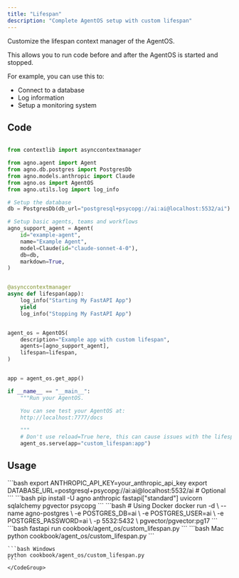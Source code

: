 ```yaml
---
title: "Lifespan"
description: "Complete AgentOS setup with custom lifespan"
---
```


Customize the lifespan context manager of the AgentOS.

This allows you to run code before and after the AgentOS is started and stopped.

For example, you can use this to:

- Connect to a database
- Log information
- Setup a monitoring system

## Code

```python cookbook/agent_os/custom_lifespan.py

from contextlib import asynccontextmanager

from agno.agent import Agent
from agno.db.postgres import PostgresDb
from agno.models.anthropic import Claude
from agno.os import AgentOS
from agno.utils.log import log_info

# Setup the database
db = PostgresDb(db_url="postgresql+psycopg://ai:ai@localhost:5532/ai")

# Setup basic agents, teams and workflows
agno_support_agent = Agent(
    id="example-agent",
    name="Example Agent",
    model=Claude(id="claude-sonnet-4-0"),
    db=db,
    markdown=True,
)


@asynccontextmanager
async def lifespan(app):
    log_info("Starting My FastAPI App")
    yield
    log_info("Stopping My FastAPI App")


agent_os = AgentOS(
    description="Example app with custom lifespan",
    agents=[agno_support_agent],
    lifespan=lifespan,
)


app = agent_os.get_app()

if __name__ == "__main__":
    """Run your AgentOS.

    You can see test your AgentOS at:
    http://localhost:7777/docs

    """
    # Don't use reload=True here, this can cause issues with the lifespan
    agent_os.serve(app="custom_lifespan:app")

```

## Usage

<Steps>
  <Snippet file="create-venv-step.mdx" />

  <Step title="Set Environment Variables">
    ```bash
    export ANTHROPIC_API_KEY=your_anthropic_api_key
    export DATABASE_URL=postgresql+psycopg://ai:ai@localhost:5532/ai  # Optional
    ```
  </Step>

  <Step title="Install libraries">
    ```bash
    pip install -U agno anthropic fastapi["standard"] uvicorn sqlalchemy pgvector psycopg
    ```
  </Step>

  <Step title="Setup PostgreSQL Database">
    ```bash
    # Using Docker
    docker run -d \
      --name agno-postgres \
      -e POSTGRES_DB=ai \
      -e POSTGRES_USER=ai \
      -e POSTGRES_PASSWORD=ai \
      -p 5532:5432 \
      pgvector/pgvector:pg17
    ```
  </Step>

  <Step title="Run Example with FastAPI CLI">
    ```bash
    fastapi run cookbook/agent_os/custom_lifespan.py
    ```
  </Step>

  <Step title="Run Example with Python">
    <CodeGroup>
    ```bash Mac
    python cookbook/agent_os/custom_lifespan.py
    ```

    ```bash Windows
    python cookbook/agent_os/custom_lifespan.py
    ```
    </CodeGroup>
  </Step>
</Steps>
